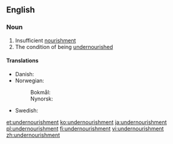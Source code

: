 ==English==
===Noun===
{{en-noun|-}}
# Insufficient [[nourishment]]
# The condition of being [[undernourished]]

====Translations====
{{trans-top|insufficient nourishment}}
* Danish: {{t|da|underernæring|c}}
* Norwegian:
*: Bokmål: {{t|nb|underernæring|m|f}}
*: Nynorsk: {{t|nn|underernæring|f}}
{{trans-mid}}
* Swedish: {{t|sv|undernäring|c}}
{{trans-bottom}}

[[et:undernourishment]]
[[ko:undernourishment]]
[[ja:undernourishment]]
[[pl:undernourishment]]
[[fi:undernourishment]]
[[vi:undernourishment]]
[[zh:undernourishment]]